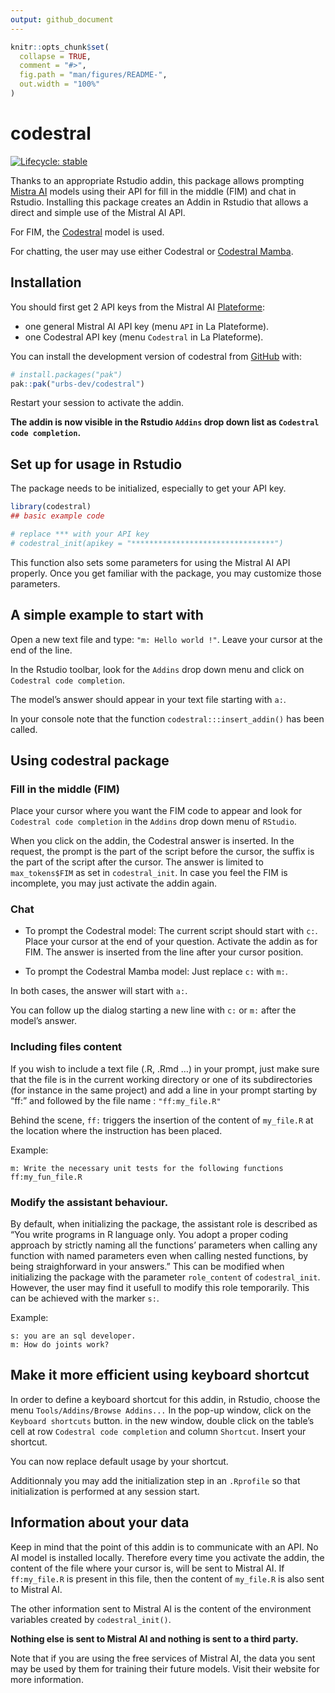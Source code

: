 ```yaml
---
output: github_document
---
```


<!-- README.md is generated from README.Rmd. Please edit that file -->

```r
knitr::opts_chunk$set(
  collapse = TRUE,
  comment = "#>",
  fig.path = "man/figures/README-",
  out.width = "100%"
)
```

# codestral

<!-- badges: start -->
[![Lifecycle: stable](https://img.shields.io/badge/lifecycle-stable-brightgreen.svg)](https://lifecycle.r-lib.org/articles/stages.html#stable)
<!-- badges: end -->

Thanks to an appropriate Rstudio addin, this package allows prompting [Mistra AI](https://mistral.ai/) models using their API for fill in the middle (FIM) and chat in Rstudio. Installing this package creates an Addin in Rstudio that allows a direct and simple use of the Mistral AI API.

For FIM, the [Codestral](https://mistral.ai/news/codestral) model is used.

For chatting, the user may use either Codestral or [Codestral Mamba](https://mistral.ai/news/codestral-mamba).

## Installation

You should first get 2 API keys from the Mistral AI [Plateforme](https://mistral.ai/news/la-plateforme):

- one general Mistral AI API key (menu `API` in La Plateforme).
- one Codestral API key (menu `Codestral` in La Plateforme).

You can install the development version of codestral from [GitHub](https://github.com/urbs-dev/codestral) with:

``` r
# install.packages("pak")
pak::pak("urbs-dev/codestral")
```
Restart your session to activate the addin.

**The addin is now visible in the Rstudio `Addins` drop down list as `Codestral code completion`.**

## Set up for usage in Rstudio

The package needs to be initialized, especially to get your API key.

```r
library(codestral)
## basic example code

# replace *** with your API key
# codestral_init(apikey = "********************************")
```

This function also sets some parameters for using the Mistral AI API properly. Once you get familiar with the package, you may customize those parameters.

## A simple example to start with

Open a new text file and type: `"m: Hello world !"`.
Leave your cursor at the end of the line.

In the Rstudio toolbar, look for the `Addins` drop down menu and click on `Codestral code completion`.

The model's answer should appear in your text file starting with `a:`.

In your console note that the function `codestral:::insert_addin()` has been called. 

## Using codestral package

### Fill in the middle (FIM)

Place your cursor where you want the FIM code to appear 
and look for `Codestral code completion` in the `Addins` drop down menu of `RStudio`.

When you click on the addin, the Codestral answer is inserted. In the request, the prompt is 
the part of the script before the cursor, the suffix is the part of the script 
after the cursor. The answer is limited to `max_tokens$FIM` as set in `codestral_init`. In case you feel the FIM is incomplete, you may just activate the addin again.

### Chat

- To prompt the Codestral model: The current script should start with `c:`. Place your cursor at the end of your question. Activate the addin as for FIM. The answer is inserted from the line after your cursor position.

- To prompt the Codestral Mamba model: Just replace `c:` with `m:`.

In both cases, the answer will start with `a:`.

You can follow up the dialog starting a new line with `c:` or `m:` after the model's answer.

### Including files content

If you wish to include a text file (.R, .Rmd ...) in your prompt, just make sure that the file is in the current working directory or one of its subdirectories (for instance in the same project) and add a line in your prompt starting by "ff:" and followed by the file name : `"ff:my_file.R"`

Behind the scene, `ff:` triggers the insertion of the content of `my_file.R` at the location where the instruction has been placed.

Example:
```
m: Write the necessary unit tests for the following functions
ff:my_fun_file.R
```

### Modify the assistant behaviour.

By default, when initializing the package, the assistant role is described as "You write programs in R language only. You adopt a proper coding approach by strictly naming all the functions' parameters when calling any function with named parameters even when calling nested functions, by being straighforward in your answers." This can be modified when initializing the package with the parameter `role_content` of `codestral_init`. 
However, the user may find it usefull to modify this role temporarily. This can be achieved with the marker `s:`.

Example:
```
s: you are an sql developer.
m: How do joints work?
```

## Make it more efficient using keyboard shortcut

In order to define a keyboard shortcut for this addin, in Rstudio, choose the 
menu `Tools/Addins/Browse Addins...` In the pop-up window, click on the `Keyboard shortcuts` button.
in the new window, double click on the table's cell at row `Codestral code completion` and 
column `Shortcut`. Insert your shortcut.

You can now replace default usage by your shortcut.

Additionnaly you may add the initialization step in an `.Rprofile` so that initialization is performed at any session start.

## Information about your data

Keep in mind that the point of this addin is to communicate with an API. No AI model is installed locally. Therefore every time you activate the addin, the content of the file where your cursor is, will be sent to Mistral AI. If `ff:my_file.R` is present in this file, then the content of `my_file.R` is also sent to Mistral AI.

The other information sent to Mistral AI is the content of the environment variables created by `codestral_init()`.

**Nothing else is sent to Mistral AI and nothing is sent to a third party.**

Note that if you are using the free services of Mistral AI, the data you sent may be used by them for training their future models. Visit their website for more information.



